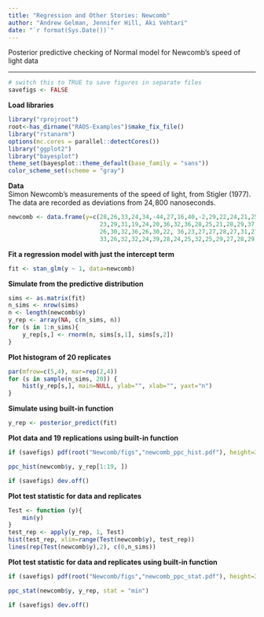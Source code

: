 ```yaml
---
title: "Regression and Other Stories: Newcomb"
author: "Andrew Gelman, Jennifer Hill, Aki Vehtari"
date: "`r format(Sys.Date())`"
---
```

Posterior predictive checking of Normal model for Newcomb's speed of light data

-------------


```r
# switch this to TRUE to save figures in separate files
savefigs <- FALSE
```

**Load libraries**

```r
library("rprojroot")
root<-has_dirname("RAOS-Examples")$make_fix_file()
library("rstanarm")
options(mc.cores = parallel::detectCores())
library("ggplot2")
library("bayesplot")
theme_set(bayesplot::theme_default(base_family = "sans"))
color_scheme_set(scheme = "gray")
```

**Data**<br>
Simon Newcomb's measurements of the speed of light, from Stigler
(1977).  The data are recorded as deviations from $24,\!800$
nanoseconds.

```r
newcomb <- data.frame(y=c(28,26,33,24,34,-44,27,16,40,-2,29,22,24,21,25,30,
                          23,29,31,19,24,20,36,32,36,28,25,21,28,29,37,25,28,
                          26,30,32,36,26,30,22, 36,23,27,27,28,27,31,27,26,
                          33,26,32,32,24,39,28,24,25,32,25,29,27,28,29,16,23))
```

**Fit a regression model with just the intercept term**

```r
fit <- stan_glm(y ~ 1, data=newcomb)
```

**Simulate from the predictive distribution**

```r
sims <- as.matrix(fit)
n_sims <- nrow(sims)
n <- length(newcomb$y)
y_rep <- array(NA, c(n_sims, n))
for (s in 1:n_sims){
    y_rep[s,] <- rnorm(n, sims[s,1], sims[s,2])
}
```

**Plot histogram of 20 replicates**

```r
par(mfrow=c(5,4), mar=rep(2,4))
for (s in sample(n_sims, 20)) {
    hist(y_rep[s,], main=NULL, ylab="", xlab="", yaxt="n")
}
```

**Simulate using built-in function**

```r
y_rep <- posterior_predict(fit)
```

**Plot data and 19 replications using built-in function**

```r
if (savefigs) pdf(root("Newcomb/figs","newcomb_ppc_hist.pdf"), height=3, width=9)
```
```r
ppc_hist(newcomb$y, y_rep[1:19, ])
```
```r
if (savefigs) dev.off()
```

**Plot test statistic for data and replicates**

```r
Test <- function (y){
    min(y)
}
test_rep <- apply(y_rep, 1, Test)
hist(test_rep, xlim=range(Test(newcomb$y), test_rep))
lines(rep(Test(newcomb$y),2), c(0,n_sims))
```

**Plot test statistic for data and replicates using built-in function**

```r
if (savefigs) pdf(root("Newcomb/figs","newcomb_ppc_stat.pdf"), height=3, width=6)
```
```r
ppc_stat(newcomb$y, y_rep, stat = "min")
```
```r
if (savefigs) dev.off()
```

